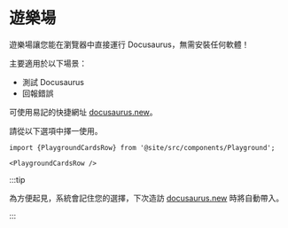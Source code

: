 # 遊樂場

遊樂場讓您能在瀏覽器中直接運行 Docusaurus，無需安裝任何軟體！

主要適用於以下場景：

- 測試 Docusaurus
- 回報錯誤

可使用易記的快捷網址 [docusaurus.new](https://docusaurus.new)。

請從以下選項中擇一使用。

```mdx-code-block
import {PlaygroundCardsRow} from '@site/src/components/Playground';

<PlaygroundCardsRow />
```

:::tip

為方便起見，系統會記住您的選擇，下次造訪 [docusaurus.new](https://docusaurus.new) 時將自動帶入。

:::